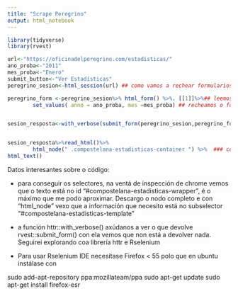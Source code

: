 ```yaml
---
title: "Scrape Peregrino"
output: html_notebook
---
```



```r
library(tidyverse)
library(rvest)
```



```r
url<-"https://oficinadelperegrino.com/estadisticas/"
ano_proba<-"2011"
mes_proba<-"Enero"
submit_button<-"Ver Estadísticas" 
peregrino_sesion<-html_session(url) ## como vamos a rechear formularios, hai que traballar con sesións

peregrino_form <-peregrino_sesion%>% html_form() %>%. [[1]]%>%## leemos os formularios da páxina e seleccionamos o que nos interesa
        set_values( anno = ano_proba, mes =mes_proba) ## recheamos o formulario co ano e mes que necesitamos


sesion_resposta<-with_verbose(submit_form(peregrino_sesion,peregrino_form ))# é o que está fallando


sesion_resposta%>%read_html()%>%
        html_node(" .compostelana-estadisticas-container ") %>%  ### conseguir estes selectores é un pouco complicado
html_text()
```

Datos interesantes sobre o código:


- para conseguir os selectores, na ventá de inspección de chrome vemos que o texto está no id "#compostelana-estadisticas-wrapper", é o máximo que me podo aproximar. Descargo o nodo completo e con "html_node" vexo que a información que necesito está no subselector "#compostelana-estadisticas-template"
- a función httr::with_verbose() axúdanos a ver o que devolve rvest::submit_form()
        con ela vemos que non está a devolver nada. Seguirei explorando coa librería httr e Rselenium
        
- Para usar Rselenium IDE necesítase Firefox < 55 polo que en ubuntu instálase con

sudo add-apt-repository ppa:mozillateam/ppa
sudo apt-get update
sudo apt-get install firefox-esr